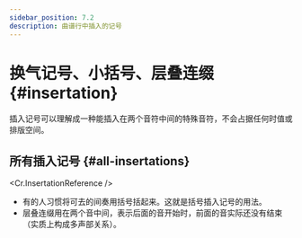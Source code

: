 ```yaml
---
sidebar_position: 7.2
description: 曲谱行中插入的记号
---
```


# 换气记号、小括号、层叠连缀 {#insertation}

插入记号可以理解成一种能插入在两个音符中间的特殊音符，不会占据任何时值或排版空间。

## 所有插入记号 {#all-insertations}

<Cr.InsertationReference />

- 有的人习惯将可去的间奏用括号括起来。这就是括号插入记号的用法。
- 层叠连缀用在两个音中间，表示后面的音开始时，前面的音实际还没有结束（实质上构成多声部关系）。

